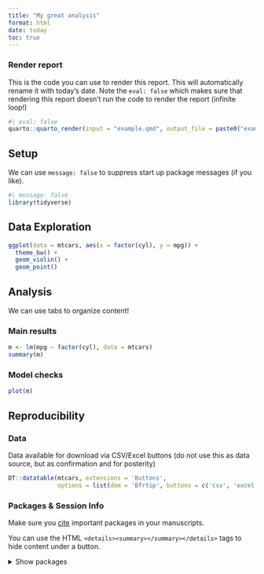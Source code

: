 ```yaml
---
title: "My great analysis"
format: html
date: today
toc: true
---
```


### Render report
This is the code you can use to render this report. This will automatically rename it with today's date.
Note the `eval: false` which makes sure that rendering this report doesn't run the code to render the report (infinite loop!)
```r
#| eval: false
quarto::quarto_render(input = "example.qmd", output_file = paste0("example_", Sys.Date(), ".html"))
```

## Setup
We can use `message: false` to suppress start up package messages (if you like).
```r
#| message: false
library(tidyverse)
```

## Data Exploration

```r
ggplot(data = mtcars, aes(x = factor(cyl), y = mpg)) +
  theme_bw() +
  geom_violin() +
  geom_point()
```


## Analysis

We can use tabs to organize content!

:::{.panel-tabset}

### Main results
```r
m <- lm(mpg ~ factor(cyl), data = mtcars)
summary(m)
```

### Model checks

```r
plot(m)
```

:::

## Reproducibility

### Data

Data available for download via CSV/Excel buttons (do not use this as data source, but as confirmation and for posterity)

```r
DT::datatable(mtcars, extensions = 'Buttons',
              options = list(dom = 'Bfrtip', buttons = c('csv', 'excel')))
```

### Packages & Session Info

Make sure you [cite](https://ropensci.org/blog/2021/11/16/how-to-cite-r-and-r-packages/) important packages in your manuscripts.

You can use the HTML `<details><summary></summary></details>` tags to hide content under a button.

<details>
  <summary>Show packages</summary>

```r
#| results: asis
report::report_packages()
report::cite_packages()
```


```r
devtools::session_info()
```

</details>